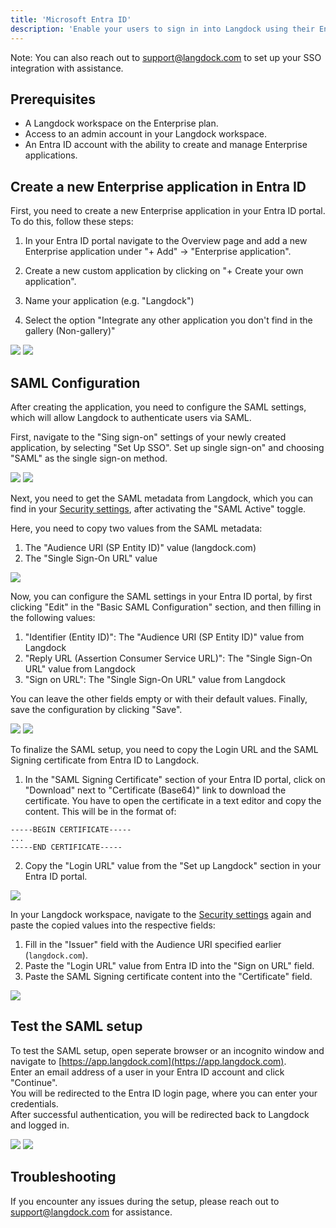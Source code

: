 ```yaml
---
title: 'Microsoft Entra ID'
description: 'Enable your users to sign in into Langdock using their Entra ID (formerly Azure Active Directory) accounts via SAML.'
---
```

Note: You can also reach out to support@langdock.com to set up your SSO integration with assistance.

 ## Prerequisites
- A Langdock workspace on the Enterprise plan.
- Access to an admin account in your Langdock workspace.
- An Entra ID account with the ability to create and manage Enterprise applications.

## Create a new Enterprise application in Entra ID
First, you need to create a new Enterprise application in your Entra ID portal.  <br />
To do this, follow these steps:

1. In your Entra ID portal navigate to the Overview page and add a new Enterprise application under "+ Add" -> "Enterprise application".

2. Create a new custom application by clicking on "+ Create your own application".

3. Name your application (e.g. "Langdock")

4. Select the option "Integrate any other application you don't find in the gallery (Non-gallery)"

<img src="/images/Frame-1.png"/>
<img src="/images/Frame-2.png"/>

## SAML Configuration
After creating the application, you need to configure the SAML settings, which will allow Langdock to authenticate users via SAML.

First, navigate to the "Sing sign-on" settings of your newly created application, by selecting "Set Up SSO". Set up single sign-on" and choosing "SAML" as the single sign-on method.

<img src="/images/Frame-3.png"/>
<img src="/images/Frame-4.png"/>

Next, you need to get the SAML metadata from Langdock, which you can find in your [Security settings](https://app.langdock.com/workspace/security), after activating the "SAML Active" toggle.

Here, you need to copy two values from the SAML metadata:

1. The "Audience URI (SP Entity ID)" value (langdock.com)
2. The "Single Sign-On URL" value

<img src="/images/Frame-5.png"/>

Now, you can configure the SAML settings in your Entra ID portal, by first clicking "Edit" in the "Basic SAML Configuration" section, and then filling in the following values:

1. "Identifier (Entity ID)": The "Audience URI (SP Entity ID)" value from Langdock
2. "Reply URL (Assertion Consumer Service URL)": The "Single Sign-On URL" value from Langdock
3. "Sign on URL": The "Single Sign-On URL" value from Langdock

You can leave the other fields empty or with their default values. Finally, save the configuration by clicking "Save".

<img src="/images/Frame-6.png"/>
<img src="/images/Frame-7.png"/>

To finalize the SAML setup, you need to copy the Login URL and the SAML Signing certificate from Entra ID to Langdock.

1. In the "SAML Signing Certificate" section of your Entra ID portal, click on "Download" next to "Certificate (Base64)" link to download the certificate. You have to open the certificate in a text editor and copy the content. This will be in the format of:

```
-----BEGIN CERTIFICATE-----
...
-----END CERTIFICATE-----
```

2. Copy the "Login URL" value from the "Set up Langdock" section in your Entra ID portal.

<img src="/images/Frame-8.png"/>

In your Langdock workspace, navigate to the [Security settings](https://app.langdock.com/workspace/security) again and paste the copied values into the respective fields:

1. Fill in the "Issuer" field with the Audience URI specified earlier (`langdock.com`).
2. Paste the "Login URL" value from Entra ID into the "Sign on URL" field.
3. Paste the SAML Signing certificate content into the "Certificate" field.

<img src="/images/Frame-9.png"/>

## Test the SAML setup

To test the SAML setup, open seperate browser or an incognito window and navigate to [https://app.langdock.com](https://app.langdock.com). <br />
Enter an email address of a user in your Entra ID account and click "Continue". <br />
You will be redirected to the Entra ID login page, where you can enter your credentials. <br />
After successful authentication, you will be redirected back to Langdock and logged in.

<img src="/images/Frame-10.png"/>
<img src="/images/Frame-11.png"/>

## Troubleshooting

If you encounter any issues during the setup, please reach out to support@langdock.com for assistance.
